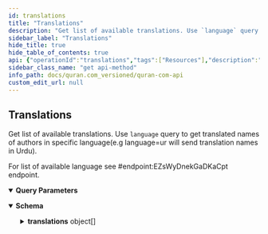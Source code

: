 ```yaml
---
id: translations
title: "Translations"
description: "Get list of available translations. Use `language` query to get translated names of authors in specific language(e.g language=ur will send translation names in Urdu)."
sidebar_label: "Translations"
hide_title: true
hide_table_of_contents: true
api: {"operationId":"translations","tags":["Resources"],"description":"Get list of available translations. Use `language` query to get translated names of authors in specific language(e.g language=ur will send translation names in Urdu). \n\nFor list of available language see  #endpoint:EZsWyDnekGaDKaCpt endpoint.","parameters":[{"name":"language","in":"query","schema":{"type":"string"}}],"responses":{"200":{"description":"","content":{"application/json":{"schema":{"type":"object","properties":{"translations":{"type":"array","items":{"title":"Resource","type":"object","properties":{"id":{"type":"integer"},"name":{"type":"string"},"author_name":{"type":"string"},"slug":{"type":"string"},"language_name":{"type":"string"},"translated_name":{"type":"object","properties":{"name":{"type":"string"},"language_name":{"type":"string"}}}},"example":{"id":169,"name":"Tafsir Ibn Kathir","author_name":"Hafiz Ibn Kathir","slug":"en-tafisr-ibn-kathir","language_name":"english","translated_name":{"name":"Tafsir Ibn Kathir","language_name":"english"}}}}}},"examples":{"response":{"value":{"translations":[{"id":131,"name":"Dr. Mustafa Khattab, the Clear Quran","author_name":"Dr. Mustafa Khattab","slug":"clearquran-with-tafsir","language_name":"english","translated_name":{"name":"Dr. Mustafa Khattab","language_name":"english"}}]}}}}}}},"method":"get","path":"/resources/translations","servers":[{"url":"https://api.quran.com/api/v4"}],"info":{"version":"v4","title":"Quran.com API","description":" Documentation of Quran.com v4 API"},"postman":{"name":"Translations","description":{"content":"Get list of available translations. Use `language` query to get translated names of authors in specific language(e.g language=ur will send translation names in Urdu). \n\nFor list of available language see  #endpoint:EZsWyDnekGaDKaCpt endpoint.","type":"text/plain"},"url":{"path":["resources","translations"],"host":["{{baseUrl}}"],"query":[{"disabled":false,"key":"language","value":""}],"variable":[]},"header":[{"key":"Accept","value":"application/json"}],"method":"GET"}}
sidebar_class_name: "get api-method"
info_path: docs/quran.com_versioned/quran-com-api
custom_edit_url: null
---
```



## Translations



Get list of available translations. Use `language` query to get translated names of authors in specific language(e.g language=ur will send translation names in Urdu). 

For list of available language see  #endpoint:EZsWyDnekGaDKaCpt endpoint.

<details style={{"marginBottom":"1rem"}} data-collapsed={false} open={true}><summary style={{}}><strong>Query Parameters</strong></summary><div><ul><ParamsItem className={"paramsItem"} param={{"name":"language","in":"query","schema":{"type":"string"}}}></ParamsItem></ul></div></details><div><ApiTabs><TabItem label={"200"} value={"200"}><div></div><div><MimeTabs schemaType={"response"}><TabItem label={"application/json"} value={"application/json"}><SchemaTabs><TabItem label={"Schema"} value={"Schema"}><details style={{}} data-collapsed={false} open={true}><summary style={{"textAlign":"left"}}><strong>Schema</strong></summary><div style={{"textAlign":"left","marginLeft":"1rem"}}></div><ul style={{"marginLeft":"1rem"}}><SchemaItem collapsible={true} className={"schemaItem"}><details style={{}}><summary style={{}}><strong>translations</strong><span style={{"opacity":"0.6"}}> object[]</span></summary><div style={{"marginLeft":"1rem"}}><li><div style={{"fontSize":"var(--ifm-code-font-size)","opacity":"0.6","marginLeft":"-.5rem","paddingBottom":".5rem"}}>Array [</div></li><SchemaItem collapsible={false} name={"id"} required={false} schemaName={"integer"} qualifierMessage={undefined} schema={{"type":"integer"}}></SchemaItem><SchemaItem collapsible={false} name={"name"} required={false} schemaName={"string"} qualifierMessage={undefined} schema={{"type":"string"}}></SchemaItem><SchemaItem collapsible={false} name={"author_name"} required={false} schemaName={"string"} qualifierMessage={undefined} schema={{"type":"string"}}></SchemaItem><SchemaItem collapsible={false} name={"slug"} required={false} schemaName={"string"} qualifierMessage={undefined} schema={{"type":"string"}}></SchemaItem><SchemaItem collapsible={false} name={"language_name"} required={false} schemaName={"string"} qualifierMessage={undefined} schema={{"type":"string"}}></SchemaItem><SchemaItem collapsible={true} className={"schemaItem"}><details style={{}}><summary style={{}}><strong>translated_name</strong><span style={{"opacity":"0.6"}}> object</span></summary><div style={{"marginLeft":"1rem"}}><SchemaItem collapsible={false} name={"name"} required={false} schemaName={"string"} qualifierMessage={undefined} schema={{"type":"string"}}></SchemaItem><SchemaItem collapsible={false} name={"language_name"} required={false} schemaName={"string"} qualifierMessage={undefined} schema={{"type":"string"}}></SchemaItem></div></details></SchemaItem><li><div style={{"fontSize":"var(--ifm-code-font-size)","opacity":"0.6","marginLeft":"-.5rem"}}>]</div></li></div></details></SchemaItem></ul></details></TabItem><TabItem label={"Example (from schema)"} value={"Example (from schema)"}><ResponseSamples responseExample={"{\n  \"translations\": [\n    {\n      \"id\": 169,\n      \"name\": \"Tafsir Ibn Kathir\",\n      \"author_name\": \"Hafiz Ibn Kathir\",\n      \"slug\": \"en-tafisr-ibn-kathir\",\n      \"language_name\": \"english\",\n      \"translated_name\": {\n        \"name\": \"Tafsir Ibn Kathir\",\n        \"language_name\": \"english\"\n      }\n    }\n  ]\n}"} language={"json"}></ResponseSamples></TabItem><TabItem label={"response"} value={"response"}><ResponseSamples responseExample={"{\n  \"translations\": [\n    {\n      \"id\": 131,\n      \"name\": \"Dr. Mustafa Khattab, the Clear Quran\",\n      \"author_name\": \"Dr. Mustafa Khattab\",\n      \"slug\": \"clearquran-with-tafsir\",\n      \"language_name\": \"english\",\n      \"translated_name\": {\n        \"name\": \"Dr. Mustafa Khattab\",\n        \"language_name\": \"english\"\n      }\n    }\n  ]\n}"} language={"json"}></ResponseSamples></TabItem></SchemaTabs></TabItem></MimeTabs></div></TabItem></ApiTabs></div>
      